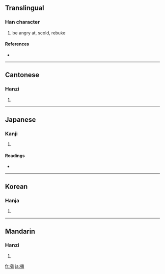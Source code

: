 ==Translingual==

===Han character===
{{Han char|rn=30|rad=口|as=10|sn=13|four=6108<sub>1</sub>|canj=口十月金 (RJBC)}}

# be angry at, scold, rebuke

====References====
* {{Han ref|kx=0202.300|dkj=04074|dj=0425.110|hdz=10665.090|uh=55D4|ud=21972|bh=DCD2|bd=56530}}

----

==Cantonese==

===Hanzi===
{{yue-hanzi|jyut=|y=chan1}}

# {{defn|Cantonese}}

----

==Japanese==

===Kanji===
{{ja-kanji|grade=|rs=口10}}

# {{defn|Japanese}}

====Readings====
* {{ja-readings|on=[[しん]] (shin)|kun=[[いかる]] (ikaru)}}

----

==Korean==

===Hanja===
{{ko-hanja|hangeul=진|rv=jin|mr=chin}}

# {{defn|Korean}}

----

==Mandarin==

===Hanzi===
{{cmn-hanzi|pin=[[tián]] ([[tian2]])|wg=t'ien<sup>2</sup>}}

# {{defn|Mandarin}}

[[fr:嗔]]
[[ja:嗔]]